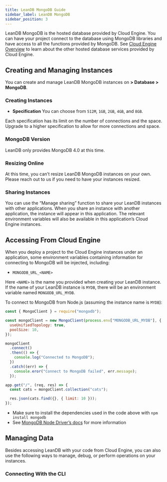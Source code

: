 ```yaml
---
title: LeanDB MongoDB Guide
sidebar_label: LeanDB MongoDB
sidebar_position: 3
---
```



LeanDB MongoDB is the hosted database provided by Cloud Engine. You can have your project connect to the database using MongoDB libraries and have access to all the functions provided by MongoDB. See [Cloud Engine Overview](/sdk/engine/overview) to learn about the other hosted database services provided by Cloud Engine.

## Creating and Managing Instances

You can create and manage LeanDB MongoDB instances on **<Path to="engine" /> > Database > MongoDB**.

### Creating Instances

<LeandbCreateInstance>

- **Specification** You can choose from `512M`, `1GB`, `2GB`, `4GB`, and `8GB`.

Each specification has its limit on the number of connections and the space. Upgrade to a higher specification to allow for more connections and space.

</LeandbCreateInstance>

### MongoDB Version

LeanDB only provides MongoDB 4.0 at this time.

### Resizing Online

At this time, you can’t resize LeanDB MongoDB instances on your own. Please reach out to us if you need to have your instances resized.

### Sharing Instances

You can use the “Manage sharing” function to share your LeanDB instances with other applications. When you share an instance with another application, the instance will appear in this application. The relevant environment variables will also be available in this application’s Cloud Engine instances.

## Accessing From Cloud Engine

When you deploy a project to the Cloud Engine instances under an application, some environment variables containing information for connecting to MongoDB will be injected, including:

- `MONGODB_URL_<NAME>`

Here `<NAME>` is the name you provided when creating your LeanDB instance. If the name of your LeanDB instance is `MYDB`, there will be an environment variable named `MONGODB_URL_MYDB`.

<EngineRuntimes>
<TabItem value='nodejs'>

To connect to MongoDB from Node.js (assuming the instance name is `MYDB`):

```js title='app.js'
const { MongoClient } = require("mongodb");

const mongoClient = new MongoClient(process.env["MONGODB_URL_MYDB"], {
  useUnifiedTopology: true,
  poolSize: 10,
});

mongoClient
  .connect()
  .then(() => {
    console.log("Connected to MongoDB");
  })
  .catch((err) => {
    console.eror("Connect to MongoDB failed", err.message);
  });

app.get("/", (req, res) => {
  const cats = mongoClient.collection("cats");

  res.json(cats.find({}, { limit: 10 }));
});
```

- Make sure to install the dependencies used in the code above with `npm install mongodb`
- See [MongoDB Node Driver’s docs](https://www.mongodb.com/docs/drivers/node/current/) for more information

</TabItem>
</EngineRuntimes>

## Managing Data

Besides accessing LeanDB with your code from Cloud Engine, you can also use the following ways to manage, debug, or perform operations on your instances.

### Connecting With the CLI

<LeandbCliAccess />
